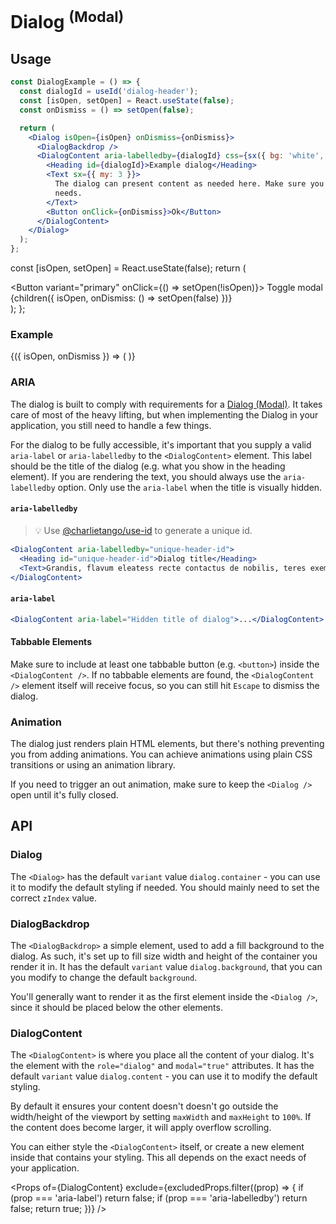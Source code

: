 
<Meta title="Components/Dialog (Modal)" component={Dialog} />

# Dialog <sup>(Modal)</sup>

## Usage

```jsx
const DialogExample = () => {
  const dialogId = useId('dialog-header');
  const [isOpen, setOpen] = React.useState(false);
  const onDismiss = () => setOpen(false);

  return (
    <Dialog isOpen={isOpen} onDismiss={onDismiss}>
      <DialogBackdrop />
      <DialogContent aria-labelledby={dialogId} css={sx({ bg: 'white', p: 3, borderRadius: 4 })}>
        <Heading id={dialogId}>Example dialog</Heading>
        <Text sx={{ my: 3 }}>
          The dialog can present content as needed here. Make sure you style it according to your
          needs.
        </Text>
        <Button onClick={onDismiss}>Ok</Button>
      </DialogContent>
    </Dialog>
  );
};
```

  const [isOpen, setOpen] = React.useState(false);
  return (
    <div>
      <Button variant="primary" onClick={() => setOpen(!isOpen)}>
        Toggle modal
      </Button>
      {children({ isOpen, onDismiss: () => setOpen(false) })}
    </div>
  );
};

### Example

<Preview>
  <OpenState>
    {({ isOpen, onDismiss }) => (
      <Dialog isOpen={isOpen} onDismiss={onDismiss}>
        <DialogBackdrop />
        <DialogContent aria-labelledby="dialog-header">
          <Heading id="dialog-header">Example dialog</Heading>
          <Text sx={{ my: 3 }}>The dialog can present content as needed here.</Text>
          <Button onClick={onDismiss}>Ok</Button>
        </DialogContent>
      </Dialog>
    )}
  </OpenState>
</Preview>

### ARIA

The dialog is built to comply with requirements for a
[Dialog (Modal)](https://www.w3.org/TR/wai-aria-practices-1.1/#dialog_modal). It takes care of most
of the heavy lifting, but when implementing the Dialog in your application, you still need to handle
a few things.

For the dialog to be fully accessible, it's important that you supply a valid `aria-label` or
`aria-labelledby` to the `<DialogContent>` element. This label should be the title of the dialog
(e.g. what you show in the heading element). If you are rendering the text, you should always use
the `aria-labelledby` option. Only use the `aria-label` when the title is visually hidden.

#### `aria-labelledby`

> 💡 Use [@charlietango/use-id](https://www.npmjs.com/package/@charlietango/use-id) to generate a
> unique id.

```jsx
<DialogContent aria-labelledby="unique-header-id">
  <Heading id="unique-header-id">Dialog title</Heading>
  <Text>Grandis, flavum eleatess recte contactus de nobilis, teres exemplar.</Text>
</DialogContent>
```

#### `aria-label`

```jsx
<DialogContent aria-label="Hidden title of dialog">...</DialogContent>
```

#### Tabbable Elements

Make sure to include at least one tabbable button (e.g. `<button>`) inside the `<DialogContent />`.
If no tabbable elements are found, the `<DialogContent />` element itself will receive focus, so you
can still hit `Escape` to dismiss the dialog.

### Animation

The dialog just renders plain HTML elements, but there's nothing preventing you from adding
animations. You can achieve animations using plain CSS transitions or using an animation library.

If you need to trigger an out animation, make sure to keep the `<Dialog />` open until it's fully
closed.

## API

### Dialog

The `<Dialog>` has the default `variant` value `dialog.container` - you can use it to modify the
default styling if needed. You should mainly need to set the correct `zIndex` value.

<Props of={Dialog} exclude={excludedProps} />

### DialogBackdrop

The `<DialogBackdrop>` a simple element, used to add a fill background to the dialog. As such, it's
set up to fill size width and height of the container you render it in. It has the default `variant`
value `dialog.background`, that you can you modify to change the default `background`.

You'll generally want to render it as the first element inside the `<Dialog />`, since it should be
placed below the other elements.

### DialogContent

The `<DialogContent>` is where you place all the content of your dialog. It's the element with the
`role="dialog"` and `modal="true"` attributes. It has the default `variant` value `dialog.content` -
you can use it to modify the default styling.

By default it ensures your content doesn't doesn't go outside the width/height of the viewport by
setting `maxWidth` and `maxHeight` to `100%`. If the content does become larger, it will apply
overflow scrolling.

You can either style the `<DialogContent>` itself, or create a new element inside that contains your
styling. This all depends on the exact needs of your application.

<Props
  of={DialogContent}
  exclude={excludedProps.filter((prop) => {
    if (prop === 'aria-label') return false;
    if (prop === 'aria-labelledby') return false;
    return true;
  })}
/>
